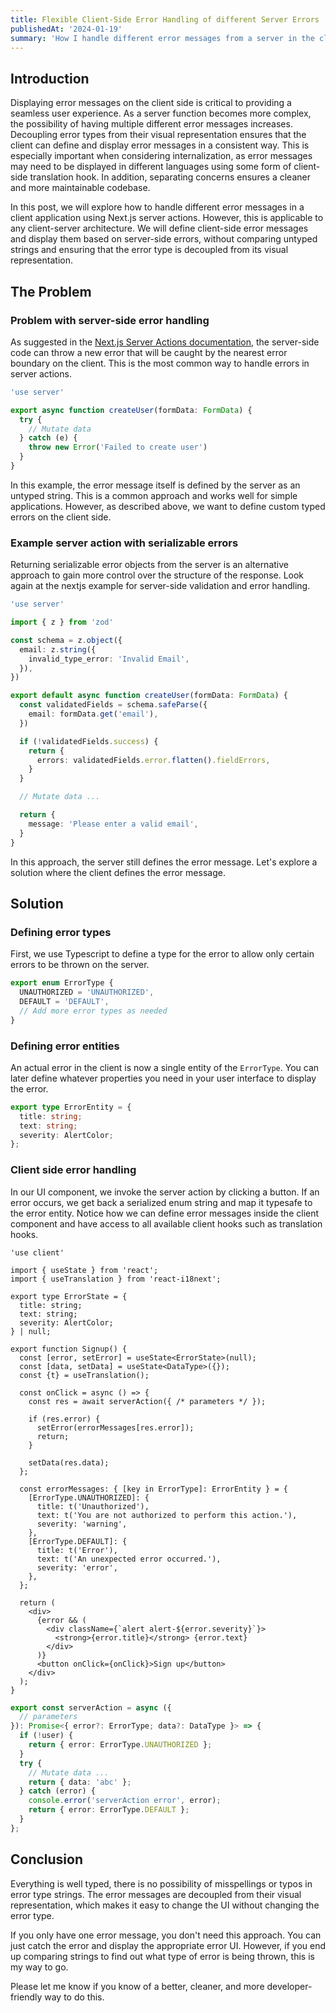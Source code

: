 ```yaml
---
title: Flexible Client-Side Error Handling of different Server Errors
publishedAt: '2024-01-19'
summary: 'How I handle different error messages from a server in the client, focusing on separating concerns and flexibility.'
---
```


## Introduction

Displaying error messages on the client side is critical to providing a seamless user experience. As a server function becomes more complex, the possibility of having multiple different error messages increases.
Decoupling error types from their visual representation ensures that the client can define and display error messages in a consistent way. This is especially important when considering internalization, as error messages may need to be displayed in different languages using some form of client-side translation hook. 
In addition, separating concerns ensures a cleaner and more maintainable codebase.

In this post, we will explore how to handle different error messages in a client application using Next.js server actions. However, this is applicable to any client-server architecture. We will define client-side error messages and display them based on server-side errors, without comparing untyped strings and ensuring that the error type is decoupled from its visual representation.

## The Problem

### Problem with server-side error handling

As suggested in the [Next.js Server Actions documentation](https://nextjs.org/docs/app/building-your-application/data-fetching/server-actions-and-mutations), the server-side code can throw a new error that will be caught by the nearest error boundary on the client. This is the most common way to handle errors in server actions.

```ts
'use server'

export async function createUser(formData: FormData) {
  try {
    // Mutate data
  } catch (e) {
    throw new Error('Failed to create user')
  }
}
```

In this example, the error message itself is defined by the server as an untyped string.  This is a common approach and works well for simple applications. However, as described above, we want to define custom typed errors on the client side.

### Example server action with serializable errors

Returning serializable error objects from the server is an alternative approach to gain more control over the structure of the response. Look again at the nextjs example for server-side validation and error handling.

```ts
'use server'

import { z } from 'zod'

const schema = z.object({
  email: z.string({
    invalid_type_error: 'Invalid Email',
  }),
})

export default async function createUser(formData: FormData) {
  const validatedFields = schema.safeParse({
    email: formData.get('email'),
  })

  if (!validatedFields.success) {
    return {
      errors: validatedFields.error.flatten().fieldErrors,
    }
  }

  // Mutate data ...

  return {
    message: 'Please enter a valid email',
  }
}
```

In this approach, the server still defines the error message. Let's explore a solution where the client defines the error message.

## Solution

### Defining error types

First, we use Typescript to define a type for the error to allow only certain errors to be thrown on the server.

```ts
export enum ErrorType {
  UNAUTHORIZED = 'UNAUTHORIZED',
  DEFAULT = 'DEFAULT',
  // Add more error types as needed
}
```

### Defining error entities

An actual error in the client is now a single entity of the `ErrorType`. You can later define whatever properties you need in your user interface to display the error.

```ts
export type ErrorEntity = {
  title: string;
  text: string;
  severity: AlertColor;
};
```

### Client side error handling

In our UI component, we invoke the server action by clicking a button. If an error occurs, we get back a serialized enum string and map it typesafe to the error entity. Notice how we can define error messages inside the client component and have access to all available client hooks such as translation hooks.

```tsx {6-10, 13, 20} /ErrorType/ /ErrorEntity/
'use client'

import { useState } from 'react';
import { useTranslation } from 'react-i18next';

export type ErrorState = {
  title: string;
  text: string;
  severity: AlertColor;
} | null;

export function Signup() {
  const [error, setError] = useState<ErrorState>(null);
  const [data, setData] = useState<DataType>({});
  const {t} = useTranslation();

  const onClick = async () => {
    const res = await serverAction({ /* parameters */ });

    if (res.error) {
      setError(errorMessages[res.error]);
      return;
    }

    setData(res.data);
  };

  const errorMessages: { [key in ErrorType]: ErrorEntity } = {
    [ErrorType.UNAUTHORIZED]: {
      title: t('Unauthorized'),
      text: t('You are not authorized to perform this action.'),
      severity: 'warning',
    },
    [ErrorType.DEFAULT]: {
      title: t('Error'),
      text: t('An unexpected error occurred.'),
      severity: 'error',
    },
  };

  return (
    <div>
      {error && (
        <div className={`alert alert-${error.severity}`}>
          <strong>{error.title}</strong> {error.text}
        </div>
      )}
      <button onClick={onClick}>Sign up</button>
    </div>
  );
}
```

```ts {5, 12}
export const serverAction = async ({
  // parameters
}): Promise<{ error?: ErrorType; data?: DataType }> => {
  if (!user) {
    return { error: ErrorType.UNAUTHORIZED };
  }
  try {
    // Mutate data ...
    return { data: 'abc' };
  } catch (error) {
    console.error('serverAction error', error);
    return { error: ErrorType.DEFAULT };
  }
};
```

## Conclusion

Everything is well typed, there is no possibility of misspellings or typos in error type strings. The error messages are decoupled from their visual representation, which makes it easy to change the UI without changing the error type.

If you only have one error message, you don't need this approach. You can just catch the error and display the appropriate error UI. However, if you end up comparing strings to find out what type of error is being thrown, this is my way to go.

Please let me know if you know of a better, cleaner, and more developer-friendly way to do this.